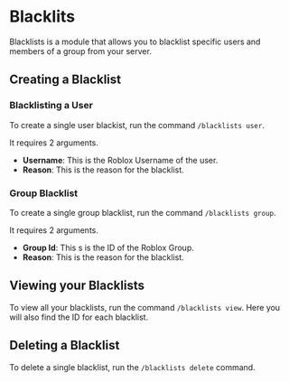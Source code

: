 # Blacklits

Blacklists is a module that allows you to blacklist specific users and members of a group from your server.

## Creating a Blacklist
### Blacklisting a User
To create a single user blackist, run the command `/blacklists user`.

It requires 2 arguments.

- **Username**: This is the Roblox Username of the user.
- **Reason**: This is the reason for the blacklist.

### Group Blacklist
To create a single group blacklist, run the command `/blacklists group`.

It requires 2 arguments.

- **Group Id**: This s is the ID of the Roblox Group.
- **Reason**: This is the reason for the blacklist.

## Viewing your Blacklists
To view all your blacklists, run the command `/blacklists view`.  Here you will also find the ID for each blacklist.

## Deleting a Blacklist
To delete a single blacklist, run the `/blacklists delete` command.
